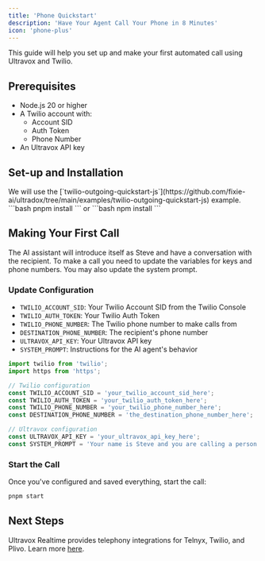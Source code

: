 ```yaml
---
title: 'Phone Quickstart'
description: 'Have Your Agent Call Your Phone in 8 Minutes'
icon: 'phone-plus'
---
```


This guide will help you set up and make your first automated call using Ultravox and Twilio.

## Prerequisites

- Node.js 20 or higher
- A Twilio account with:
  - Account SID
  - Auth Token
  - Phone Number
- An Ultravox API key

## Set-up and Installation

<Steps>
  <Step title="Get the Source Code">
    We will use the [`twilio-outgoing-quickstart-js`](https://github.com/fixie-ai/ultradox/tree/main/examples/twilio-outgoing-quickstart-js) example.
  </Step>
  <Step title="Install the Required Dependencies">
    ```bash
    pnpm install
    ```
    or
    ```bash
    npm install
    ```
  </Step>
</Steps>

## Making Your First Call

The AI assistant will introduce itself as Steve and have a conversation with the recipient. To make a call you need to update the variables for keys and phone numbers. You may also update the system prompt.

### Update Configuration
- `TWILIO_ACCOUNT_SID`: Your Twilio Account SID from the Twilio Console
- `TWILIO_AUTH_TOKEN`: Your Twilio Auth Token
- `TWILIO_PHONE_NUMBER`: The Twilio phone number to make calls from
- `DESTINATION_PHONE_NUMBER`: The recipient's phone number
- `ULTRAVOX_API_KEY`: Your Ultravox API key
- `SYSTEM_PROMPT`: Instructions for the AI agent's behavior


```js
import twilio from 'twilio';
import https from 'https';

// Twilio configuration
const TWILIO_ACCOUNT_SID = 'your_twilio_account_sid_here';
const TWILIO_AUTH_TOKEN = 'your_twilio_auth_token_here';
const TWILIO_PHONE_NUMBER = 'your_twilio_phone_number_here';
const DESTINATION_PHONE_NUMBER = 'the_destination_phone_number_here';

// Ultravox configuration
const ULTRAVOX_API_KEY = 'your_ultravox_api_key_here';
const SYSTEM_PROMPT = 'Your name is Steve and you are calling a person on the phone. Ask them their name and see how they are doing.';
```

### Start the Call

Once you've configured and saved everything, start the call:

```bash
pnpm start
```

## Next Steps

Ultravox Realtime provides telephony integrations for Telnyx, Twilio, and Plivo. Learn more [here](/essentials/telephony).